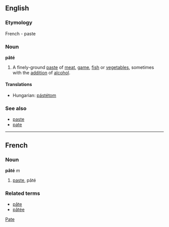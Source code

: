==English==
===Etymology===
French - paste
{{wikipedia}}

===Noun===
'''pâté'''

# A finely-ground [[paste]] of [[meat]], [[game]], [[fish]] or [[vegetable]]s, sometimes with the [[addition]] of [[alcohol]].

====Translations====
*Hungarian: [[pástétom]]

===See also===
*[[paste]]
*[[pate]]

[[Category:English words spelled with diacritics or ligatures|Pate]]

----

==French==
===Noun===
'''pâté''' ''m''

# [[paste]], pâté

===Related terms===
*[[pâte]]
*[[pâtée]]